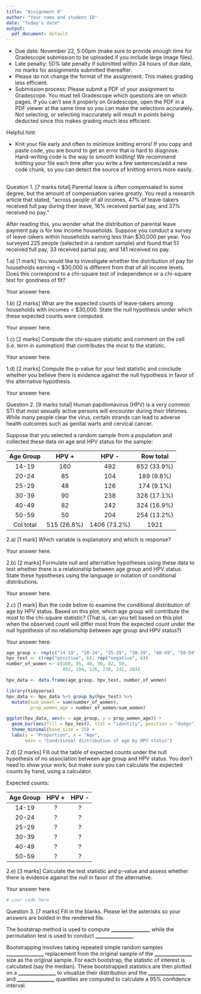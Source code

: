 ```yaml
---
title: "Assignment 9"
author: "Your name and student ID"
date: "Today's date"
output:
  pdf_document: default
---
```


* Due date: November 22, 5:00pm (make sure to provide enough time for Gradescope
submission to be uploaded if you include large image files).
* Late penalty: 50% late penalty if submitted within 24 hours of due date, no 
marks for assignments submitted thereafter.
* Please do not change the format of the assignment. This makes grading less efficient.
* Submission process: Please submit a PDF of your assignment to Gradescope. You 
must tell Gradescope which questions are on which pages. If you can't see it 
properly on Gradescope, open the PDF in a PDF viewer at the same time so you 
can make the selections accurately. Not selecting, or selecting inaccurately
will result in points being deducted since this makes grading much less efficient.

Helpful hint:

- Knit your file early and often to minimize knitting errors! If you copy and 
paste code, you are bound to get an error that is hard to diagnose. Hand-writing 
code is the way to smooth knitting! We recommend knitting your file each time 
after you write a few sentences/add a new code chunk, so you can detect the 
source of knitting errors more easily.
 
\newpage
--------------------------------------------------------------------------------

Question 1. [7 marks total] Parental leave is often compensated to some degree, but the amount
of compensation varies greatly. You read a research article that stated, 
"across people of all incomes, 47% of leave-takers received full pay during 
their leave, 16% received partial pay, and 37% received no pay." 

After reading this, you wonder what the distribution of parental leave payment 
pay is for low income households. Suppose you conduct a survey of leave-takers within households 
earning less than $30,000 per year. You surveyed 225 people (selected in a 
random sample) and found that 51 received full pay, 33 received partial pay, and
141 received no pay.

1.a) [1 mark] You would like to investigate whether the distribution of pay for 
households earning < $30,000 is different from that of all income levels. Does 
this correspond to a chi-square test of independence or a chi-square test for 
goodness of fit?

Your answer here.


\newpage

1.b) [2 marks] What are the expected counts of leave-takers among households with
incomes < $30,000. State the null hypothesis under which these expected counts
were computed.

Your answer here.


\newpage

1.c) [2 marks] Compute the chi-square statistic and comment on the cell (i.e. term in summation) that contributes
the most to the statistic. 

Your answer here.


\newpage

1.d) [2 marks] Compute the p-value for your test statistic and conclude whether 
you believe there is evidence against the null hypothesis in favor of the alternative
hypothesis.

Your answer here.


\newpage


Question 2. [9 marks total] Human papillomavirus (HPV) is a very common STI that most sexually
active persons will encounter during their lifetimes. While many people clear 
the virus, certain strands can lead to adverse health outcomes such as 
genital warts and cervical cancer. 

Suppose that you selected a random sample from a population and collected
these data on age and HPV status for the sample:

|Age Group    | HPV +        | HPV -          | Row total   |
|:-----------:|:------------:|:--------------:|:-----------:|
|14-19        | 160          | 492            | 652 (33.9%) |
|20-24        | 85           | 104            | 189 (9.8%)  |
|25-29        | 48           | 126            | 174 (9.1%)  |
|30-39        | 90           | 238            | 328 (17.1%) |
|40-49        | 82           | 242            | 324 (16.9%) |
|50-59        | 50           | 204            | 254 (13.2%) |
| Col total   | 515 (26.8%)  | 1406 (73.2%)   | 1921        |

2.a) [1 mark] Which variable is explanatory and which is response?

Your answer here.


\newpage

2.b) [2 marks] Formulate null and alternative hypotheses using these data to test
whether there is a relationship between age group and HPV status. State these 
hypotheses using the language or notation of conditional distributions.

Your answer here.


\newpage

2.c) [1 mark] Run the code below to examine the conditional distribution of age by HPV
status. Based on this plot, which age group will contribute the most to the 
chi-square statistic? (That is, can you tell based on this plot when the observed
count will differ most from the expected count under the null hypothesis of no
relationship between age group and HPV status?) 

Your answer here.


```r
age_group <- rep(c("14-19", "20-24", "25-29", "30-39", "40-49", "50-59"), 2)
hpv_test <- c(rep("positive", 6), rep("negative", 6))
number_of_women <- c(160, 85, 48, 90, 82, 50, 
                     492, 104, 126, 238, 242, 204)

hpv_data <- data.frame(age_group, hpv_test, number_of_women)

library(tidyverse)
hpv_data <- hpv_data %>% group_by(hpv_test) %>% 
  mutate(sum_women = sum(number_of_women),
         prop_women_age = number_of_women/sum_women)

ggplot(hpv_data, aes(x = age_group, y = prop_women_age)) + 
  geom_bar(aes(fill = hpv_test), stat = "identity", position = "dodge") +
  theme_minimal(base_size = 15) +
  labs(y = "Proportion", x = "Age", 
       main = "Conditional distribution of age by HPV status")
```



\newpage

2.d) [2 marks] Fill out the table of expected counts under the null hypothesis of no 
association between age group and HPV status. You don't need to show your 
work, but make sure you can calculate the expected counts by hand, using a 
calculator.

Expected counts:

|Age Group    | HPV +        | HPV -        | 
|:-----------:|:------------:|:------------:|
|14-19        | ?            | ?            | 
|20-24        | ?            | ?            | 
|25-29        | ?            | ?            | 
|30-39        | ?            | ?            | 
|40-49        | ?            | ?            |
|50-59        | ?            | ?            |



\newpage

2.e) [3 marks] Calculate the test statistic and p-value and assess whether there is 
evidence against the null in favor of the alternative.

Your answer here.

```r
# your code here
```



\newpage


Question 3. [7 marks] Fill in the blanks. Please let the asterisks so your answers
are bolded in the rendered file.

The bootstrap method is used to compute **_______________**, while the permutation
test is used to conduct **_______________**.

Bootstrapping involves taking repeated simple random samples **_______________** replacement
from the original sample of the **_______________** size as the original 
sample. For each bootstrap, the statistic of interest is calculated (say the median).
These bootstrapped statistics are then plotted on a **_______________** to visualize their distribution and the 
**_______________** and **_______________** quantiles are computed to calculate a
95% confidence interval.



